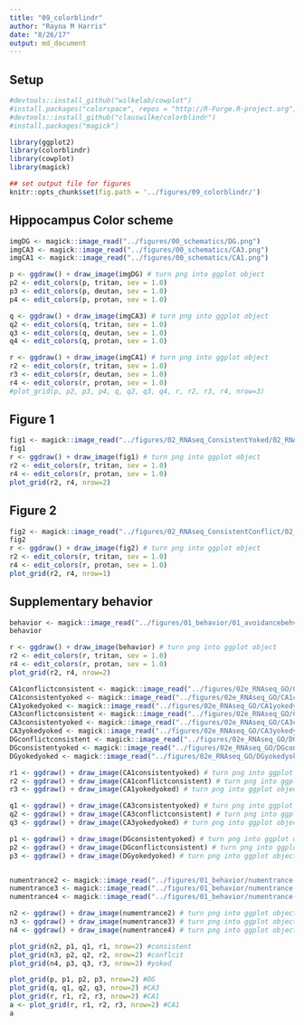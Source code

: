 ```yaml
---
title: "09_colorblindr"
author: "Rayna M Harris"
date: "8/26/17"
output: md_document
---
```


## Setup 
```r
#devtools::install_github("wilkelab/cowplot")
#install.packages("colorspace", repos = "http://R-Forge.R-project.org")
#devtools::install_github("clauswilke/colorblindr")
#install.packages("magick")

library(ggplot2)
library(colorblindr)
library(cowplot)
library(magick)

## set output file for figures 
knitr::opts_chunk$set(fig.path = '../figures/09_colorblindr/')
```

## Hippocampus Color scheme

```r

imgDG <- magick::image_read("../figures/00_schematics/DG.png")
imgCA3 <- magick::image_read("../figures/00_schematics/CA3.png")
imgCA1 <- magick::image_read("../figures/00_schematics/CA1.png")

p <- ggdraw() + draw_image(imgDG) # turn png into ggplot object
p2 <- edit_colors(p, tritan, sev = 1.0)
p3 <- edit_colors(p, deutan, sev = 1.0)
p4 <- edit_colors(p, protan, sev = 1.0)

q <- ggdraw() + draw_image(imgCA3) # turn png into ggplot object
q2 <- edit_colors(q, tritan, sev = 1.0)
q3 <- edit_colors(q, deutan, sev = 1.0)
q4 <- edit_colors(q, protan, sev = 1.0)

r <- ggdraw() + draw_image(imgCA1) # turn png into ggplot object
r2 <- edit_colors(r, tritan, sev = 1.0)
r3 <- edit_colors(r, deutan, sev = 1.0)
r4 <- edit_colors(r, protan, sev = 1.0)
#plot_grid(p, p2, p3, p4, q, q2, q3, q4, r, r2, r3, r4, nrow=3)
```


## Figure 1

```r
fig1 <- magick::image_read("../figures/02_RNAseq_ConsistentYoked/02_RNAseq_ConsistentYoked-01.png")
fig1
r <- ggdraw() + draw_image(fig1) # turn png into ggplot object
r2 <- edit_colors(r, tritan, sev = 1.0)
r4 <- edit_colors(r, protan, sev = 1.0)
plot_grid(r2, r4, nrow=2)
```

## Figure 2

```r
fig2 <- magick::image_read("../figures/02_RNAseq_ConsistentConflict/02_RNAseq_Conflict-01.png")
fig2
r <- ggdraw() + draw_image(fig2) # turn png into ggplot object
r2 <- edit_colors(r, tritan, sev = 1.0)
r4 <- edit_colors(r, protan, sev = 1.0)
plot_grid(r2, r4, nrow=1)
```

## Supplementary behavior

```r

behavior <- magick::image_read("../figures/01_behavior/01_avoidancebehvaior-01.png")
behavior

r <- ggdraw() + draw_image(behavior) # turn png into ggplot object
r2 <- edit_colors(r, tritan, sev = 1.0)
r4 <- edit_colors(r, protan, sev = 1.0)
plot_grid(r2, r4, nrow=2)
```

```r
CA1conflictconsistent <- magick::image_read("../figures/02e_RNAseq_GO/CA1conflictconsistent-1.png")
CA1consistentyoked <- magick::image_read("../figures/02e_RNAseq_GO/CA1consistentyoked-1.png")
CA1yokedyoked <- magick::image_read("../figures/02e_RNAseq_GO/CA1yokedyoked-1.png")
CA3conflictconsistent <- magick::image_read("../figures/02e_RNAseq_GO/CA3conflictconsistent-1.png")
CA3consistentyoked <- magick::image_read("../figures/02e_RNAseq_GO/CA3consistentyoked-1.png")
CA3yokedyoked <- magick::image_read("../figures/02e_RNAseq_GO/CA3yokedyoked-1.png")
DGconflictconsistent <- magick::image_read("../figures/02e_RNAseq_GO/DGconflictconsistent-1.png")
DGconsistentyoked <- magick::image_read("../figures/02e_RNAseq_GO/DGconsistentyoked-1.png")
DGyokedyoked <- magick::image_read("../figures/02e_RNAseq_GO/DGyokedyoked-1.png")

r1 <- ggdraw() + draw_image(CA1consistentyoked) # turn png into ggplot object
r2 <- ggdraw() + draw_image(CA1conflictconsistent) # turn png into ggplot object
r3 <- ggdraw() + draw_image(CA1yokedyoked) # turn png into ggplot object

q1 <- ggdraw() + draw_image(CA3consistentyoked) # turn png into ggplot object
q2 <- ggdraw() + draw_image(CA3conflictconsistent) # turn png into ggplot object
q3 <- ggdraw() + draw_image(CA3yokedyoked) # turn png into ggplot object

p1 <- ggdraw() + draw_image(DGconsistentyoked) # turn png into ggplot object
p2 <- ggdraw() + draw_image(DGconflictconsistent) # turn png into ggplot object
p3 <- ggdraw() + draw_image(DGyokedyoked) # turn png into ggplot object


numentrance2 <- magick::image_read("../figures/01_behavior/numentrance-2.png")
numentrance3 <- magick::image_read("../figures/01_behavior/numentrance-3.png")
numentrance4 <- magick::image_read("../figures/01_behavior/numentrance-4.png")

n2 <- ggdraw() + draw_image(numentrance2) # turn png into ggplot object
n3 <- ggdraw() + draw_image(numentrance3) # turn png into ggplot object
n4 <- ggdraw() + draw_image(numentrance4) # turn png into ggplot object

plot_grid(n2, p1, q1, r1, nrow=2) #consistent
plot_grid(n3, p2, q2, r2, nrow=2) #conflcit
plot_grid(n4, p3, q3, r3, nrow=2) #yoked

plot_grid(p, p1, p2, p3, nrow=2) #DG
plot_grid(q, q1, q2, q3, nrow=2) #CA3
plot_grid(r, r1, r2, r3, nrow=2) #CA1
a <- plot_grid(r, r1, r2, r3, nrow=2) #CA1
a
```
